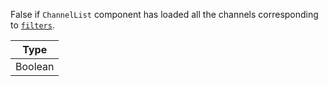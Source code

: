 False if `ChannelList` component has loaded all the channels corresponding to [`filters`](../../../ui-components/channel-list-components/channel-list.mdx#recommended-filters).

| Type    |
| ------- |
| Boolean |
